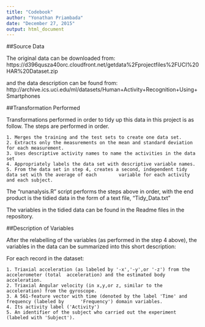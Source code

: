 ```yaml
---
title: "Codebook"
author: "Yonathan Priambada"
date: "December 27, 2015"
output: html_document
---
```


##Source Data

The original data can be downloaded from:
https://d396qusza40orc.cloudfront.net/getdata%2Fprojectfiles%2FUCI%20HAR%20Dataset.zip

and the data description can be found from:
http://archive.ics.uci.edu/ml/datasets/Human+Activity+Recognition+Using+Smartphones

##Transformation Performed

Transformations performed in order to tidy up this data in this project is as follow. The steps are performed in order. 

    1. Merges the training and the test sets to create one data set.
    2. Extracts only the measurements on the mean and standard deviation for each measurement. 
    3. Uses descriptive activity names to name the activities in the data set
    4. Appropriately labels the data set with descriptive variable names. 
    5. From the data set in step 4, creates a second, independent tidy data set with the average of each        variable for each activity and each subject.

The "runanalysis.R" script performs the steps above in order, with the end product is the tidied data in the form of a text file, "Tidy_Data.txt"

The variables in the tidied data can be found in the Readme files in the repository. 

##Description of Variables

After the relabelling of the variables (as performed in the step 4 above), the variables in the data can be summarized into this short description:

For each record in the dataset:

    1. Triaxial acceleration (as labeled by '-x','-y',or '-z') from the accelerometer (total  acceleration) and the estimated body acceleration.
    2. Triaxial Angular velocity (in x,y,or z, similar to the acceleration) from the gyroscope.
    3. A 561-feature vector with time (denoted by the label 'Time' and frequency (labeled by      'Frequency') domain variables.
    4. Its activity label ('Activity')
    5. An identifier of the subject who carried out the experiment (labeled with 'Subject').   